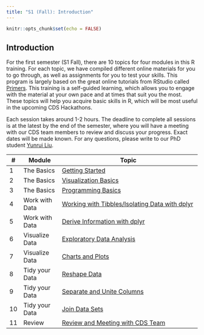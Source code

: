 ```yaml
---
title: "S1 (Fall): Introduction"
---
```


```r
knitr::opts_chunk$set(echo = FALSE)
```

## Introduction

For the first semester (S1 Fall), there are 10 topics for four modules in this R training. For each topic, we have compiled different online materials for you to go through, as well as assignments for you to test your skills. This program is largely based on the great online tutorials from RStudio called [Primers](https://rstudio.cloud/learn/primers). This training is a self-guided learning, which allows you to engage with the material at your own pace and at times that suit you the most. These topics will help you acquire basic skills in R, which will be most useful in the upcoming CDS Hackathons. 

Each session takes around 1-2 hours. The deadline to complete all sessions is at the latest by the end of the semester, where you will have a meeting with our CDS team members to review and discuss your progress. Exact dates will be made known. For any questions, please write to our PhD student [Yunrui Liu](https://psychologie.unibas.ch/en/persons/liu-yunrui/). 



::: l-body
| # | Module     | Topic                         |
|---| ---------|-------------------------------|
| 1 | The Basics | [Getting Started](session1.html) |
| 2 | The Basics | [Visualization Basics](session2.html) |
| 3 | The Basics | [Programming Basics](session3.html) ||
| 4 | Work with Data | [Working with Tibbles/Isolating Data with dplyr](session4.html) |
| 5 | Work with Data | [Derive Information with dplyr](session5.html) |
| 6 | Visualize Data | [Exploratory Data Analysis](session6.html) |
| 7 | Visualize Data | [Charts and Plots](session7.html) |
| 8 | Tidy your Data | [Reshape Data](session8.html) |
| 9 | Tidy your Data | [Separate and Unite Columns](session9.html) |
| 10 | Tidy your Data | [Join Data Sets](session10.html) |
| 11 | Review | [Review and Meeting with CDS Team](session11.html) |

:::